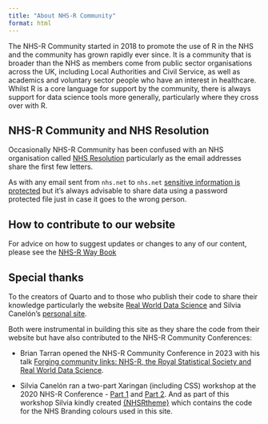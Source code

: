 ```yaml
---
title: "About NHS-R Community"
format: html
---
```


The NHS-R Community started in 2018 to promote the use of R in the NHS and the community has grown rapidly ever since. 
It is a community that is broader than the NHS as members come from public sector organisations across the UK, including Local Authorities and Civil Service, as well as academics and voluntary sector people who have an interest in healthcare. 
Whilst R is a core language for support by the community, there is always support for data science tools more generally, particularly where they cross over with R.

:::{.callout-warning collapse=false appearance='default' icon=true}
## NHS-R Community and NHS Resolution
Occasionally NHS-R Community has been confused with an NHS organisation called [NHS Resolution](https://resolution.nhs.uk/) particularly as the email addresses share the first few letters.

As with any email sent from `nhs.net` to `nhs.net` [sensitive information is protected](https://digital.nhs.uk/services/nhsmail/guidance-for-sending-secure-email) but it's always advisable to share data using a password protected file just in case it goes to the wrong person.
:::

## How to contribute to our website

For advice on how to suggest updates or changes to any of our content, please see the [NHS-R Way Book](https://nhsrway.nhsrcommunity.com/code_contribution.html)

## Special thanks

To the creators of Quarto and to those who publish their code to share their knowledge particularly the website [Real World Data Science](https://realworlddatascience.net/) and Silvia Canelón's [personal site](https://silviacanelon.com/).

Both were instrumental in building this site as they share the code from their website but have also contributed to the NHS-R Community Conferences:

* Brian Tarran opened the NHS-R Community Conference in 2023 with his talk [Forging community links: NHS-R, the Royal Statistical Society and Real World Data Science](https://www.youtube.com/watch?v=8jcPwD8x8WE&t=18953s).

* Silvia Canelón ran a two-part Xaringan (including CSS) workshop at the 2020 NHS-R Conference - [Part 1](https://www.youtube.com/watch?v=M3skTMQbCD0) and [Part 2](https://youtu.be/cAtpZxW4bTI?si=NXNA_TeWLlUtovBj). 
And as part of this workshop Silvia kindly created [{NHSRtheme}](https://github.com/nhs-r-community/NHSRtheme) which contains the code for the NHS Branding colours used in this site.
